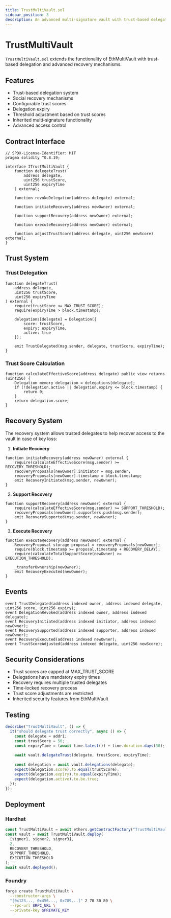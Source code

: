 ```yaml
---
title: TrustMultiVault.sol
sidebar_position: 3
description: An advanced multi-signature vault with trust-based delegation
---
```


# TrustMultiVault

`TrustMultiVault.sol` extends the functionality of EthMultiVault with trust-based delegation and advanced recovery mechanisms.

## Features

- Trust-based delegation system
- Social recovery mechanisms
- Configurable trust scores
- Delegation expiry
- Threshold adjustment based on trust scores
- Inherited multi-signature functionality
- Advanced access control

## Contract Interface

```solidity
// SPDX-License-Identifier: MIT
pragma solidity ^0.8.19;

interface ITrustMultiVault {
    function delegateTrust(
        address delegate,
        uint256 trustScore,
        uint256 expiryTime
    ) external;
    
    function revokeDelegation(address delegate) external;
    
    function initiateRecovery(address newOwner) external;
    
    function supportRecovery(address newOwner) external;
    
    function executeRecovery(address newOwner) external;
    
    function adjustTrustScore(address delegate, uint256 newScore) external;
}
```

## Trust System

### Trust Delegation
```solidity
function delegateTrust(
    address delegate,
    uint256 trustScore,
    uint256 expiryTime
) external {
    require(trustScore <= MAX_TRUST_SCORE);
    require(expiryTime > block.timestamp);
    
    delegations[delegate] = Delegation({
        score: trustScore,
        expiry: expiryTime,
        active: true
    });
    
    emit TrustDelegated(msg.sender, delegate, trustScore, expiryTime);
}
```

### Trust Score Calculation
```solidity
function calculateEffectiveScore(address delegate) public view returns (uint256) {
    Delegation memory delegation = delegations[delegate];
    if (!delegation.active || delegation.expiry <= block.timestamp) {
        return 0;
    }
    return delegation.score;
}
```

## Recovery System

The recovery system allows trusted delegates to help recover access to the vault in case of key loss:

1. **Initiate Recovery**
```solidity
function initiateRecovery(address newOwner) external {
    require(calculateEffectiveScore(msg.sender) >= RECOVERY_THRESHOLD);
    recoveryProposals[newOwner].initiator = msg.sender;
    recoveryProposals[newOwner].timestamp = block.timestamp;
    emit RecoveryInitiated(msg.sender, newOwner);
}
```

2. **Support Recovery**
```solidity
function supportRecovery(address newOwner) external {
    require(calculateEffectiveScore(msg.sender) >= SUPPORT_THRESHOLD);
    recoveryProposals[newOwner].supporters.push(msg.sender);
    emit RecoverySupported(msg.sender, newOwner);
}
```

3. **Execute Recovery**
```solidity
function executeRecovery(address newOwner) external {
    RecoveryProposal storage proposal = recoveryProposals[newOwner];
    require(block.timestamp >= proposal.timestamp + RECOVERY_DELAY);
    require(calculateTotalSupportScore(newOwner) >= EXECUTION_THRESHOLD);
    
    _transferOwnership(newOwner);
    emit RecoveryExecuted(newOwner);
}
```

## Events

```solidity
event TrustDelegated(address indexed owner, address indexed delegate, uint256 score, uint256 expiry);
event DelegationRevoked(address indexed owner, address indexed delegate);
event RecoveryInitiated(address indexed initiator, address indexed newOwner);
event RecoverySupported(address indexed supporter, address indexed newOwner);
event RecoveryExecuted(address indexed newOwner);
event TrustScoreAdjusted(address indexed delegate, uint256 newScore);
```

## Security Considerations

- Trust scores are capped at MAX_TRUST_SCORE
- Delegations have mandatory expiry times
- Recovery requires multiple trusted delegates
- Time-locked recovery process
- Trust score adjustments are restricted
- Inherited security features from EthMultiVault

## Testing

```typescript
describe("TrustMultiVault", () => {
  it("should delegate trust correctly", async () => {
    const delegate = addr1;
    const trustScore = 50;
    const expiryTime = (await time.latest()) + time.duration.days(30);
    
    await vault.delegateTrust(delegate, trustScore, expiryTime);
    
    const delegation = await vault.delegations(delegate);
    expect(delegation.score).to.equal(trustScore);
    expect(delegation.expiry).to.equal(expiryTime);
    expect(delegation.active).to.be.true;
  });
});
```

## Deployment

### Hardhat
```typescript
const TrustMultiVault = await ethers.getContractFactory("TrustMultiVault");
const vault = await TrustMultiVault.deploy(
  [signer1, signer2, signer3],
  2,
  RECOVERY_THRESHOLD,
  SUPPORT_THRESHOLD,
  EXECUTION_THRESHOLD
);
await vault.deployed();
```

### Foundry
```bash
forge create TrustMultiVault \
  --constructor-args \
  "[0x123..., 0x456..., 0x789...]" 2 70 30 80 \
  --rpc-url $RPC_URL \
  --private-key $PRIVATE_KEY
``` 